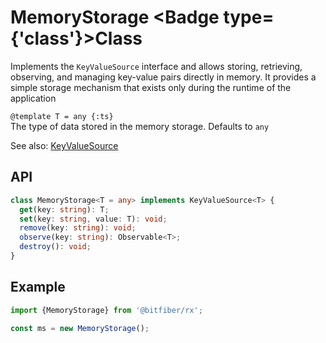 
# MemoryStorage <Badge type={'class'}>Class</Badge>

Implements the `KeyValueSource` interface and allows storing, retrieving, observing, and managing
key-value pairs directly in memory. It provides a simple storage mechanism that exists only during
the runtime of the application

`@template T = any {:ts}`  
The type of data stored in the memory storage. Defaults to `any`

See also: [KeyValueSource](/sources/reference/keyValueSource)

## API

```ts copy
class MemoryStorage<T = any> implements KeyValueSource<T> {
  get(key: string): T;
  set(key: string, value: T): void;
  remove(key: string): void;
  observe(key: string): Observable<T>;
  destroy(): void;
}
```

## Example

```ts copy
import {MemoryStorage} from '@bitfiber/rx';

const ms = new MemoryStorage();
```
